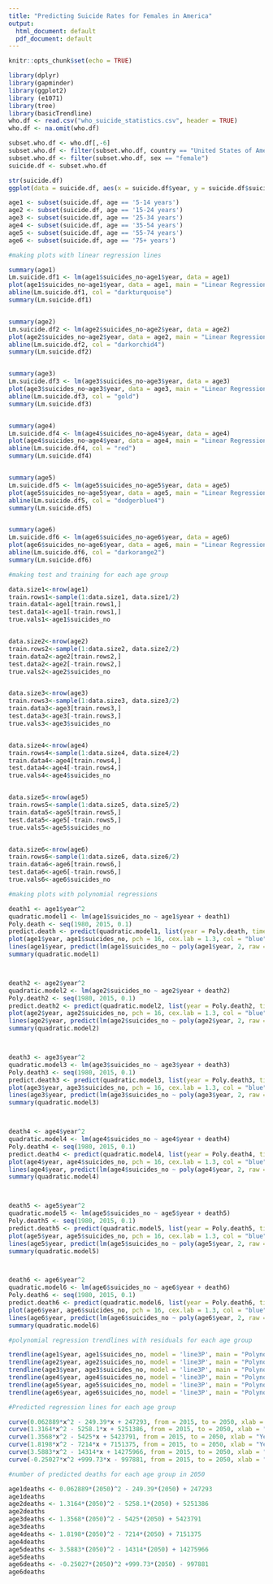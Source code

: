 ```yaml
---
title: "Predicting Suicide Rates for Females in America"
output:
  html_document: default
  pdf_document: default
---
```


```r
knitr::opts_chunk$set(echo = TRUE)
```

```r

library(dplyr)
library(gapminder)
library(ggplot2)
library (e1071)
library(tree)
library(basicTrendline)
who.df <- read.csv("who_suicide_statistics.csv", header = TRUE)
who.df <- na.omit(who.df)
```

```r
subset.who.df <- who.df[,-6]
subset.who.df <- filter(subset.who.df, country == "United States of America")
subset.who.df <- filter(subset.who.df, sex == "female")
suicide.df <- subset.who.df

```

```r
str(suicide.df)
ggplot(data = suicide.df, aes(x = suicide.df$year, y = suicide.df$suicides_no))+geom_point() +facet_grid(. ~ suicide.df$age)
```
```r
age1 <- subset(suicide.df, age == '5-14 years')
age2 <- subset(suicide.df, age == '15-24 years')
age3 <- subset(suicide.df, age == '25-34 years')
age4 <- subset(suicide.df, age == '35-54 years')
age5 <- subset(suicide.df, age == '55-74 years')
age6 <- subset(suicide.df, age == '75+ years')

```

```r
#making plots with linear regression lines

summary(age1)
Lm.suicide.df1 <- lm(age1$suicides_no~age1$year, data = age1)
plot(age1$suicides_no~age1$year, data = age1, main = "Linear Regression for Ages 5 - 14", xlab = "Year", ylab = "Number of Deaths")
abline(Lm.suicide.df1, col = "darkturquoise")
summary(Lm.suicide.df1)


summary(age2)
Lm.suicide.df2 <- lm(age2$suicides_no~age2$year, data = age2)
plot(age2$suicides_no~age2$year, data = age2, main = "Linear Regression for Ages 15 - 24", xlab = "Year", ylab = "Number of Deaths")
abline(Lm.suicide.df2, col = "darkorchid4")
summary(Lm.suicide.df2)


summary(age3)
Lm.suicide.df3 <- lm(age3$suicides_no~age3$year, data = age3)
plot(age3$suicides_no~age3$year, data = age3, main = "Linear Regression for Ages 25 - 34", xlab = "Year", ylab = "Number of Deaths")
abline(Lm.suicide.df3, col = "gold")
summary(Lm.suicide.df3)


summary(age4)
Lm.suicide.df4 <- lm(age4$suicides_no~age4$year, data = age4)
plot(age4$suicides_no~age4$year, data = age4, main = "Linear Regression for Ages 35 - 54", xlab = "Year", ylab = "Number of Deaths")
abline(Lm.suicide.df4, col = "red")
summary(Lm.suicide.df4)


summary(age5)
Lm.suicide.df5 <- lm(age5$suicides_no~age5$year, data = age5)
plot(age5$suicides_no~age5$year, data = age5, main = "Linear Regression for Ages 55 - 74", xlab = "Year", ylab = "Number of Deaths")
abline(Lm.suicide.df5, col = "dodgerblue4")
summary(Lm.suicide.df5)


summary(age6)
Lm.suicide.df6 <- lm(age6$suicides_no~age6$year, data = age6)
plot(age6$suicides_no~age6$year, data = age6, main = "Linear Regression for Ages 75+", xlab = "Year", ylab = "Number of Deaths")
abline(Lm.suicide.df6, col = "darkorange2")
summary(Lm.suicide.df6)
```

```r
#making test and training for each age group

data.size1<-nrow(age1)
train.rows1<-sample(1:data.size1, data.size1/2)
train.data1<-age1[train.rows1,]
test.data1<-age1[-train.rows1,]
true.vals1<-age1$suicides_no


data.size2<-nrow(age2)
train.rows2<-sample(1:data.size2, data.size2/2)
train.data2<-age2[train.rows2,]
test.data2<-age2[-train.rows2,]
true.vals2<-age2$suicides_no


data.size3<-nrow(age3)
train.rows3<-sample(1:data.size3, data.size3/2)
train.data3<-age3[train.rows3,]
test.data3<-age3[-train.rows3,]
true.vals3<-age3$suicides_no


data.size4<-nrow(age4)
train.rows4<-sample(1:data.size4, data.size4/2)
train.data4<-age4[train.rows4,]
test.data4<-age4[-train.rows4,]
true.vals4<-age4$suicides_no


data.size5<-nrow(age5)
train.rows5<-sample(1:data.size5, data.size5/2)
train.data5<-age5[train.rows5,]
test.data5<-age5[-train.rows5,]
true.vals5<-age5$suicides_no


data.size6<-nrow(age6)
train.rows6<-sample(1:data.size6, data.size6/2)
train.data6<-age6[train.rows6,]
test.data6<-age6[-train.rows6,]
true.vals6<-age6$suicides_no


```


```r
#making plots with polynomial regressions

death1 <- age1$year^2
quadratic.model1 <- lm(age1$suicides_no ~ age1$year + death1)
Poly.death <- seq(1980, 2015, 0.1)
predict.death <- predict(quadratic.model1, list(year = Poly.death, time2 = Poly.death^2))
plot(age1$year, age1$suicides_no, pch = 16, cex.lab = 1.3, col = "blue", main = "Polynomial Regression for Ages 5 - 14", xlab = "Year", ylab = "Number of Deaths" )
lines(age1$year, predict(lm(age1$suicides_no ~ poly(age1$year, 2, raw = TRUE), data = train.data1)), col="darkturquoise")
summary(quadratic.model1)



death2 <- age2$year^2
quadratic.model2 <- lm(age2$suicides_no ~ age2$year + death2)
Poly.death2 <- seq(1980, 2015, 0.1)
predict.death2 <- predict(quadratic.model2, list(year = Poly.death2, time2 = Poly.death2^2))
plot(age2$year, age2$suicides_no, pch = 16, cex.lab = 1.3, col = "blue", main = "Polynomial Regression for Ages 15 - 24", xlab = "Year", ylab = "Number of Deaths" )
lines(age2$year, predict(lm(age2$suicides_no ~ poly(age2$year, 2, raw = TRUE), data = train.data2)), col="darkturquoise")
summary(quadratic.model2)



death3 <- age3$year^2
quadratic.model3 <- lm(age3$suicides_no ~ age3$year + death3)
Poly.death3 <- seq(1980, 2015, 0.1)
predict.death3 <- predict(quadratic.model3, list(year = Poly.death3, time3 = Poly.death3^2))
plot(age3$year, age3$suicides_no, pch = 16, cex.lab = 1.3, col = "blue", main = "Polynomial Regression for Ages 25 - 34", xlab = "Year", ylab = "Number of Deaths" )
lines(age3$year, predict(lm(age3$suicides_no ~ poly(age3$year, 2, raw = TRUE), data = train.data3)), col="darkturquoise")
summary(quadratic.model3)



death4 <- age4$year^2
quadratic.model4 <- lm(age4$suicides_no ~ age4$year + death4)
Poly.death4 <- seq(1980, 2015, 0.1)
predict.death4 <- predict(quadratic.model4, list(year = Poly.death4, time4 = Poly.death4^2))
plot(age4$year, age4$suicides_no, pch = 16, cex.lab = 1.3, col = "blue", main = "Polynomial Regression for Ages 35 - 54", xlab = "Year", ylab = "Number of Deaths" )
lines(age4$year, predict(lm(age4$suicides_no ~ poly(age4$year, 2, raw = TRUE), data = train.data4)), col="darkturquoise")
summary(quadratic.model4)



death5 <- age5$year^2
quadratic.model5 <- lm(age5$suicides_no ~ age5$year + death5)
Poly.death5 <- seq(1980, 2015, 0.1)
predict.death5 <- predict(quadratic.model5, list(year = Poly.death5, time5 = Poly.death5^2))
plot(age5$year, age5$suicides_no, pch = 16, cex.lab = 1.3, col = "blue", main = "Polynomial Regression for Ages 55 - 74", xlab = "Year", ylab = "Number of Deaths" )
lines(age5$year, predict(lm(age5$suicides_no ~ poly(age5$year, 2, raw = TRUE), data = train.data5)), col="darkturquoise")
summary(quadratic.model5)



death6 <- age6$year^2
quadratic.model6 <- lm(age6$suicides_no ~ age6$year + death6)
Poly.death6 <- seq(1980, 2015, 0.1)
predict.death6 <- predict(quadratic.model6, list(year = Poly.death6, time6 = Poly.death6^2))
plot(age6$year, age6$suicides_no, pch = 16, cex.lab = 1.3, col = "blue", main = "Polynomial Regression for Ages 75+", xlab = "Year", ylab = "Number of Deaths" )
lines(age6$year, predict(lm(age6$suicides_no ~ poly(age6$year, 2, raw = TRUE), data = train.data6)), col="darkturquoise")
summary(quadratic.model6)

```

```r
#polynomial regression trendlines with residuals for each age group

trendline(age1$year, age1$suicides_no, model = 'line3P', main = "Polynomial Regression with Residuals for Ages 5 - 14", xlab = "Year", ylab = "Number of Suicides")
trendline(age2$year, age2$suicides_no, model = 'line3P', main = "Polynomial Regression with Residuals for Ages 15 - 24", xlab = "Year", ylab = "Number of Suicides")
trendline(age3$year, age3$suicides_no, model = 'line3P', main = "Polynomial Regression with Residuals for Ages 25 - 34", xlab = "Year", ylab = "Number of Suicides")
trendline(age4$year, age4$suicides_no, model = 'line3P', main = "Polynomial Regression with Residuals for Ages 35 - 54", xlab = "Year", ylab = "Number of Suicides")
trendline(age5$year, age5$suicides_no, model = 'line3P', main = "Polynomial Regression with Residuals for Ages 55 - 74", xlab = "Year", ylab = "Number of Suicides")
trendline(age6$year, age6$suicides_no, model = 'line3P', main = "Polynomial Regression with Residuals for Ages 75+", xlab = "Year", ylab = "Number of Suicides")
```

```r
#Predicted regression lines for each age group

curve(0.062889*x^2 - 249.39*x + 247293, from = 2015, to = 2050, xlab = "Year", ylab = "Number of Deaths", main = "Predicted Number of Deaths for Ages 5- 14")
curve(1.3164*x^2 - 5258.1*x + 5251386, from = 2015, to = 2050, xlab = "Year", ylab = "Number of Deaths", main = "Predicted Number of Deaths for Ages 15 - 24")
curve(1.3568*x^2 - 5425*x + 5423791, from = 2015, to = 2050, xlab = "Year", ylab = "Number of Deaths", main = "Predicted Number of Deaths for Ages 25 - 34")
curve(1.8198*x^2 - 7214*x + 7151375, from = 2015, to = 2050, xlab = "Year", ylab = "Number of Deaths", main = "Predicted Number of Deaths for Ages 35 - 54")
curve(3.5883*x^2 - 14314*x + 14275966, from = 2015, to = 2050, xlab = "Year", ylab = "Number of Deaths", main = "Predicted Number of Deaths for Ages 55- 74")
curve(-0.25027*x^2 +999.73*x - 997881, from = 2015, to = 2050, xlab = "Year", ylab = "Number of Deaths", main = "Predicted Number of Deaths for Ages 75+")

```

```r
#number of predicted deaths for each age group in 2050

age1deaths <- 0.062889*(2050)^2 - 249.39*(2050) + 247293
age1deaths
age2deaths <- 1.3164*(2050)^2 - 5258.1*(2050) + 5251386
age2deaths
age3deaths <- 1.3568*(2050)^2 - 5425*(2050) + 5423791
age3deaths
age4deaths <- 1.8198*(2050)^2 - 7214*(2050) + 7151375
age4deaths
age5deaths <- 3.5883*(2050)^2 - 14314*(2050) + 14275966
age5deaths
age6deaths <- -0.25027*(2050)^2 +999.73*(2050) - 997881
age6deaths
```

